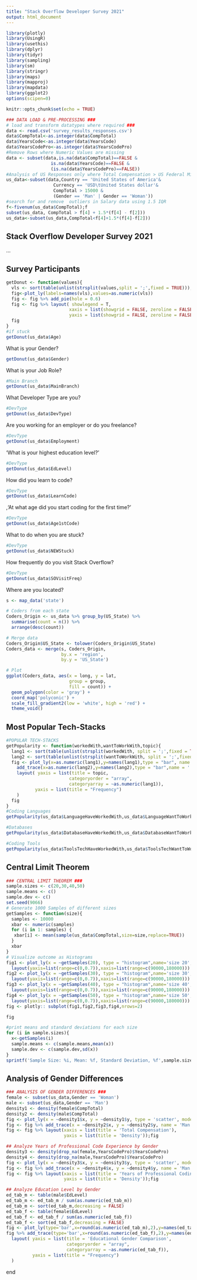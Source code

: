 ```yaml
---
title: "Stack Overflow Developer Survey 2021"
output: html_document
---
```


```r
library(plotly)
library(UsingR)
library(usethis)
library(dplyr)
library(tidyr)
library(sampling)
library(sm)
library(stringr)
library(maps)
library(mapproj)
library(mapdata)
library(ggplot2)
options(scipen=0)
```



```r
knitr::opts_chunk$set(echo = TRUE)

### DATA LOAD & PRE-PROCESSING ###
# load and transform datatypes where required ###
data <- read.csv('survey_results_responses.csv')
data$CompTotal<-as.integer(data$CompTotal)
data$YearsCode<-as.integer(data$YearsCode)
data$YearsCodePro<-as.integer(data$YearsCodePro)
#Remove Rows where Numeric Values are missing
data <- subset(data,is.na(data$CompTotal)==FALSE &
                 is.na(data$YearsCode)==FALSE &
                 (is.na(data$YearsCodePro)==FALSE))
#Analysis of US Responses only where Total Compensation > US Federal Minimum Wage 2021
us_data<-subset(data,Country == 'United States of America'&
                  Currency == 'USD\tUnited States dollar'&
                  CompTotal > 15000 &
                  (Gender == 'Man' | Gender == 'Woman'))
#search for and remove  outliers in Salary data using 1.5 IQR
f<-fivenum(us_data$CompTotal);f
subset(us_data, CompTotal > f[4] + 1.5*(f[4] - f[2])) 
us_data<-subset(us_data,CompTotal<f[4]+1.5*(f[4]-f[2])) 
```

## Stack Overflow Developer Survey 2021

...

## Survey Participants
```r

getDonut <- function(values){
  vls <- sort(table(unlist(strsplit(values,split = ';',fixed = TRUE))),decreasing = FALSE)
  fig<-plot_ly(labels=names(vls),values=as.numeric(vls))
  fig <- fig %>% add_pie(hole = 0.6)
  fig <- fig %>% layout( showlegend = T,
                        xaxis = list(showgrid = FALSE, zeroline = FALSE, showticklabels = FALSE),
                        yaxis = list(showgrid = FALSE, zeroline = FALSE, showticklabels = FALSE))
  fig
}
#if stuck
getDonut(us_data$Age)
```
What is your Gender?
```r
getDonut(us_data$Gender)
```
What is your Job Role?
```r
#Main Branch
getDonut(us_data$MainBranch)
```
What Developer Type are you?
```r
#DevType
getDonut(us_data$DevType)
```
Are you working for an employer or do you freelance?
```r
#DevType
getDonut(us_data$Employment)
```
'What is your highest education level?'
```r
#DevType
getDonut(us_data$EdLevel)
```
How did you learn to code?
```r
#DevType
getDonut(us_data$LearnCode)
```
,'At what age did you start coding for the first time?'
```r
#DevType
getDonut(us_data$Age1stCode)
```
What to do when you are stuck?
```r
#DevType
getDonut(us_data$NEWStuck)
```
How frequently do you visit Stack Overflow?
```r
#DevType
getDonut(us_data$SOVisitFreq)
```
Where are you located?
```r
s <- map_data('state')

# Coders from each state
Coders_Origin <- us_data %>% group_by(US_State) %>%
  summarise(count = n()) %>%
  arrange(desc(count))

# Merge data
Coders_Origin$US_State <- tolower(Coders_Origin$US_State)
Coders_data <- merge(s, Coders_Origin,
                     by.x = 'region',
                     by.y = 'US_State')

# Plot
ggplot(Coders_data, aes(x = long, y = lat,
                        group = group,
                        fill = count)) +
  geom_polygon(color = 'gray') +
  coord_map('polyconic') +
  scale_fill_gradient2(low = 'white', high = 'red') +
  theme_void() 
```


## Most Popular Tech-Stacks

```r

#POPULAR TECH-STACKS
getPopularity <- function(workedWith,wantToWorkWith,topic){
  lang1 <- sort(table(unlist(strsplit(workedWith, split = ';',fixed = TRUE))),decreasing = FALSE)
  lang2 <- sort(table(unlist(strsplit(wantToWorkWith, split = ';',fixed = TRUE))),decreasing = FALSE)
  fig <- plot_ly(x=as.numeric(lang1),y=names(lang1),type = "bar", name = 'worked with') %>%
    add_trace(x=as.numeric(lang2),y=names(lang2),type = "bar",name = ' want to work with')%>%
    layout( yaxis = list(title = topic,
                        categoryorder = "array",
                        categoryarray = ~as.numeric(lang1)),
           yaxis = list(title = "Frequency")
    )
  fig
}
#Coding Languages
getPopularity(us_data$LanguageHaveWorkedWith,us_data$LanguageWantToWorkWith,'Languages')
```

```r
#Databases
getPopularity(us_data$DatabaseHaveWorkedWith,us_data$DatabaseWantToWorkWith,'Databases')
````
```r
#Coding Tools
getPopularity(us_data$ToolsTechHaveWorkedWith,us_data$ToolsTechWantToWorkWith,'Tools')
```

## Central Limit Theorem
```r
### CENTRAL LIMIT THEOREM ###
sample.sizes <- c(20,30,40,50)
sample.means <- c()
sample.dev <- c()
set.seed(9066)
# Generate 1000 Samples of different sizes
getSamples <- function(size){
  samples <- 10000
  xbar <- numeric(samples)
  for (i in 1: samples) {
   xbar[i] <- mean(sample(us_data$CompTotal,size=size,replace=TRUE))
  }
  xbar
}
# Visualize outcome as Histograms
fig1 <- plot_ly(x = ~getSamples(20), type = "histogram",name='size 20',histnorm='density')%>%
  layout(yaxis=list(range=c(0,0.7)),xaxis=list(range=c(90000,180000)))
fig2 <- plot_ly(x = ~getSamples(30), type = "histogram",name='size 30',histnorm='density')%>%
  layout(yaxis=list(range=c(0,0.7)),xaxis=list(range=c(90000,180000)))
fig3 <- plot_ly(x = ~getSamples(40), type = "histogram",name='size 40',histnorm='density')%>%
  layout(yaxis=list(range=c(0,0.7)),xaxis=list(range=c(90000,180000)))
fig4 <- plot_ly(x = ~getSamples(50), type = "histogram",name='size 50',histnorm='density')%>%
  layout(yaxis=list(range=c(0,0.7)),xaxis=list(range=c(90000,180000)))
fig <- plotly:: subplot(fig1,fig2,fig3,fig4,nrows=2)

fig
```

```r
#print means and standard deviations for each size
for (i in sample.sizes){
  x<-getSamples(i)
  sample.means <- c(sample.means,mean(x))
  sample.dev <- c(sample.dev,sd(x))
}
sprintf('Sample Size: %i, Mean: %f, Standard Deviation, %f',sample.sizes,sample.means,sample.dev)
```

## Analysis of Gender Differences
```r
### ANALYSIS OF GENDER DIFFERENCES ###
female <- subset(us_data,Gender == 'Woman')
male <- subset(us_data,Gender == 'Man')
density1 <- density(female$CompTotal)
density2 <- density(male$CompTotal)
fig <- plot_ly(x = ~density1$x, y = ~density1$y, type = 'scatter', mode = 'lines', name = 'Women', fill = 'tozeroy')
fig <- fig %>% add_trace(x = ~density2$x, y = ~density2$y, name = 'Man', fill = 'tozeroy')
fig <- fig %>% layout(xaxis = list(title = 'Total Compensation'),
                      yaxis = list(title = 'Density'));fig
```

```r
## Analyze Years of Professional Code Experience by Gender
density3 <- density(drop_na(female,YearsCodePro)$YearsCodePro)
density4 <- density(drop_na(male,YearsCodePro)$YearsCodePro)
fig <- plot_ly(x = ~density3$x, y = ~density3$y, type = 'scatter', mode = 'lines', name = 'Women', fill = 'tozeroy')
fig <- fig %>% add_trace(x = ~density4$x, y = ~density4$y, name = 'Man', fill = 'tozeroy')
fig <- fig %>% layout(xaxis = list(title = 'Years of Professional Coding Experience'),
                      yaxis = list(title = 'Density'));fig
```

```r
## Analyze Education Level by Gender
ed_tab_m <- table(male$EdLevel)
ed_tab_m <- ed_tab_m / sum(as.numeric(ed_tab_m))
ed_tab_m <- sort(ed_tab_m,decreasing = FALSE)
ed_tab_f <- table(female$EdLevel)
ed_tab_f <- ed_tab_f / sum(as.numeric(ed_tab_f))
ed_tab_f <- sort(ed_tab_f,decreasing = FALSE)
fig <- plot_ly(type='bar',x=round(as.numeric(ed_tab_m),2),y=names(ed_tab_m),name='Men')
fig %>% add_trace(type='bar',x=round(as.numeric(ed_tab_f),2),y=names(ed_tab_f),name='Woman')%>%
  layout( yaxis = list(title = 'Educational Gender Comparison',
                       categoryorder = "array",
                       categoryarray = ~as.numeric(ed_tab_f)),
          yaxis = list(title = "Frequency")
  )

```
end